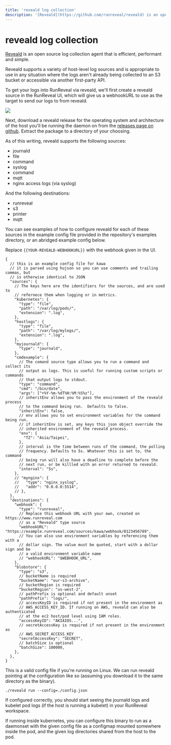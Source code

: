 ```yaml
---
title: 'reveald log collection'
description: '[Reveald](https://github.com/runreveal/reveald) is an open source log collection'
---
```


# reveald log collection

[Reveald](https://github.com/runreveal/reveald) is an open source log collection
agent that is efficient, performant and simple.

Reveald supports a variety of host-level log sources and is appropriate to use
in any situation where the logs aren't already being collected to an S3 bucket
or accessible via another first-party API.

To get your logs into RunReveal via reveald, we'll first create a reveald source
in the RunReveal UI, which will give us a webhookURL to use as the target to
send our logs to from reveald.

<img src="/kawa-1.png"/>

Next, download a reveald release for the operating system and architecture of
the host you'll be running the daemon on from the [releases page on
github](https://github.com/runreveal/reveald/releases).  Extract the package to
a directory of your choosing.

As of this writing, reveald supports the following sources:

- journald
- file
- command
- syslog
- command
- mqtt
- nginx access logs (via syslog)

And the following destinations:

- runreveal
- s3
- printer
- mqtt

You can see examples of how to configure reveald for each of these sources in
the example config file provided in the repository's examples directory, or an
abridged example config below.

Replace `{{YOUR-REVEALD-WEBHOOKURL}}` with the webhook given in the UI.

```
{
  // this is an example config file for kawa
  // it is parsed using hujson so you can use comments and trailing commas, but
  // is otherwise identical to JSON
  "sources": {
    // The keys here are the identifiers for the sources, and are used to
    // refernece them when logging or in metrics.
    "kubernetes": {
      "type": "file",
      "path": "/var/log/pods/",
      "extension": ".log",
    },
    "hostlogs": {
      "type": "file",
      "path": "/var/log/mylogs/",
      "extension": ".log",
    },
    "myjournald": {
      "type": "journald",
    },
    "cmdexample": {
      // The comand source type allows you to run a command and collect its
      // output as logs. This is useful for running custom scripts or commands
      // that output logs to stdout.
      "type": "command",
      "cmd": "/bin/date",
      "args": ["+%Y-%m-%dT%H:%M:%S%z"],
      // inheritEnv allows you to pass the environment of the reveald process
      // to the command being run.  Defaults to false.
      "inheritEnv": false,
      // env allows you to set environment variables for the command being run.
      // if inheritEnv is set, any keys this json object override the
      // inherited environment of the reveald process.
      "env": {
        "TZ": "Asia/Taipei",
      },
      // interval is the time between runs of the command, the polling
      // frequency. Defaults to 5s. Whatever this is set to, the command
      // being run will also have a deadline to complete before the
      // next run, or be killled with an error returned to reveald.
      "interval": "5s",
    },
    // "mynginx": {
    //   "type": "nginx_syslog",
    //   "addr": "0.0.0.0:5514",
    // },
  },
  "destinations": {
    "webhook": {
      "type": "runreveal",
      // Replace this webhook URL with your own, created on https://www.runreveal.com
      // as a "Reveald" type source
      "webhookURL": "https://example.runreveal.com/sources/kawa/webhook/0123456789",
      // You can also use environment variables by referencing them with a
      // dollar sign. The value must be quoted, start with a dollar sign and be
      // a valid environment variable name
      // "webhookURL": "$WEBHOOK_URL",
    },
    "blobstore": {
      "type": "s3",
      // bucketName is required
      "bucketName": "our-s3-archive",
      // bucketRegion is required
      "bucketRegion": "us-west-2",
      // pathPrefix is optional and default unset
      "pathPrefix": "logs/",
      // accessKeyID is required if not present in the environment as
      // AWS_ACCESS_KEY_ID. If running on AWS, reveald can also be authenticated
      // at the ec2 host/pod level using IAM roles.
      "accessKeyID": "AKIAIOS...",
      // secretAccessKey is required if not present in the environment as
      // AWS_SECRET_ACCESS_KEY
      "secretAccessKey": "SECRET",
      // batchSize is optional
      "batchSize": 100000,
    },
  },
}
```

This is a valid config file if you're running on Linux.  We can run reveald
pointing at the configuration like so (assuming you download it to the same
directory as the binary).

```
./reveald run --config=./config.json
```

If configured correctly, you should start seeing the journald logs and kubelet
pod logs (if the host is running a kubelet) in your RunReveal workspace.

If running inside kubernetes, you can configure this binary to run as a
daemonset with the given config file as a configmap mounted somewhere inside
the pod, and the given log directories shared from the host to the pod.
